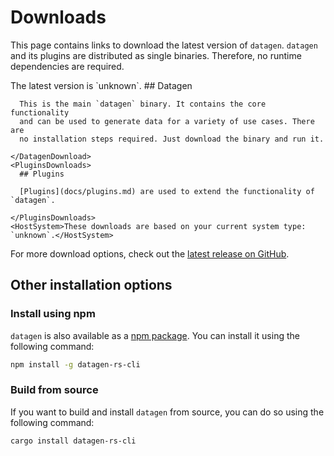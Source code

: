 
# Downloads

This page contains links to download the latest version of `datagen`.
`datagen` and its plugins are distributed as single binaries.
Therefore, no runtime dependencies are required.

<DownloadsContext>
  <Downloads>
    <DatagenVersion>The latest version is `unknown`.</DatagenVersion>
    <DatagenDownload>
      ## Datagen

      This is the main `datagen` binary. It contains the core functionality
      and can be used to generate data for a variety of use cases. There are
      no installation steps required. Just download the binary and run it.

    </DatagenDownload>
    <PluginsDownloads>
      ## Plugins

      [Plugins](docs/plugins.md) are used to extend the functionality of `datagen`.

    </PluginsDownloads>
    <HostSystem>These downloads are based on your current system type: `unknown`.</HostSystem>

  </Downloads>
</DownloadsContext>

For more download options, check out the
[latest release on GitHub](https://github.com/MarkusJx/datagen/releases/latest).

## Other installation options

### Install using npm

`datagen` is also available as a [npm package](docs/packages/nodeCli.md).
You can install it using the following command:

```bash
npm install -g datagen-rs-cli
```

### Build from source

If you want to build and install `datagen` from source, you can do so using the following command:

```bash
cargo install datagen-rs-cli
```
